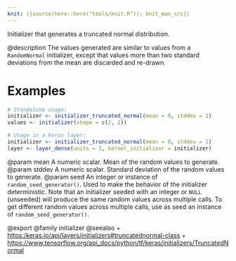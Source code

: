 ```yaml
---
knit: ({source(here::here("tools/knit.R")); knit_man_src})
---
```

Initializer that generates a truncated normal distribution.

@description
The values generated are similar to values from a
`RandomNormal` initializer, except that values more
than two standard deviations from the mean are
discarded and re-drawn.

# Examples
```r
# Standalone usage:
initializer <- initializer_truncated_normal(mean = 0, stddev = 1)
values <- initializer(shape = c(2, 2))
```

```r
# Usage in a Keras layer:
initializer <- initializer_truncated_normal(mean = 0, stddev = 1)
layer <- layer_dense(units = 3, kernel_initializer = initializer)
```

@param mean A numeric scalar. Mean of the random
    values to generate.
@param stddev A numeric scalar. Standard deviation of
   the random values to generate.
@param seed An integer or instance of
    `random_seed_generator()`.
    Used to make the behavior of the initializer
    deterministic. Note that an initializer seeded with an integer
    or `NULL` (unseeded) will produce the same random values
    across multiple calls. To get different random values
    across multiple calls, use as seed an instance
    of `random_seed_generator()`.

@export
@family initializer
@seealso
+ <https:/keras.io/api/layers/initializers#truncatednormal-class>
+ <https://www.tensorflow.org/api_docs/python/tf/keras/initializers/TruncatedNormal>
